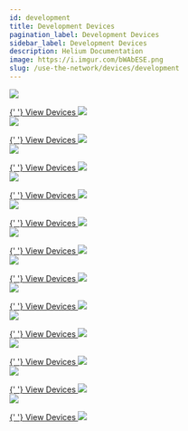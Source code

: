 ```yaml
---
id: development
title: Development Devices
pagination_label: Development Devices
sidebar_label: Development Devices
description: Helium Documentation
image: https://i.imgur.com/bWAbESE.png
slug: /use-the-network/devices/development
---
```



<div class="container" style={{ padding: 0 }}>
  <div class="row">
    <div class="col col--4" style={{ marginBottom: 100 }}>
      <a href="/use-the-network/devices/development/adafruit/adafruit-feather-m0-rfm95">
        <img
          className="manufacturericon"
          src={useBaseUrl('img/use-the-network/devices/development/adafruit/adafruit-logo.png')}
        />
      </a>
      <p></p>
      <a href="/use-the-network/devices/development/adafruit/adafruit-feather-m0-rfm95">
        {' '}
        View Devices <img className="linkarrow" src={useBaseUrl('img/icons/linkarrow.svg')} />
      </a>
    </div>
    <div class="col col--4" style={{ marginBottom: 100 }}>
      <a href="/use-the-network/devices/development/arduino/lora-vision-shield">
        <img
          className="manufacturericon"
          src={useBaseUrl('img/use-the-network/devices/development/arduino/arduino-logo.png')}
        />
      </a>
      <p></p>
      <a href="/use-the-network/devices/development/arduino/lora-vision-shield">
        {' '}
        View Devices <img className="linkarrow" src={useBaseUrl('img/icons/linkarrow.svg')} />
      </a>
    </div>
    <div class="col col--4" style={{ marginBottom: 100 }}>
      <a href="/use-the-network/devices/development/embit/emb-lr1280s">
        <img
          className="manufacturericon"
          src={useBaseUrl('img/use-the-network/devices/development/embit/embit-logo.png')}
        />
      </a>
      <p></p>
      <a href="/use-the-network/devices/development/embit/emb-lr1280s">
        {' '}
        View Devices <img className="linkarrow" src={useBaseUrl('img/icons/linkarrow.svg')} />
      </a>
    </div>
  </div>
  <div class="row">
    <div class="col col--4" style={{ marginBottom: 100 }}>
      <a href="/use-the-network/devices/development/heltec/cubecell-1-2-aa-node">
        <img
          className="manufacturericon"
          src={useBaseUrl('img/use-the-network/devices/development/heltec/heltec-logo.png')}
        />
      </a>
      <p></p>
      <a href="/use-the-network/devices/development/heltec/cubecell-1-2-aa-node">
        {' '}
        View Devices <img className="linkarrow" src={useBaseUrl('img/icons/linkarrow.svg')} />
      </a>
    </div>
    <div class="col col--4" style={{ marginBottom: 100 }}>
      <a href="/use-the-network/devices/development/mcci/catena4610">
        <img
          className="manufacturericon"
          src={useBaseUrl('img/use-the-network/devices/development/mcci/mcci-logo.png')}
        />
      </a>
      <p></p>
      <a href="/use-the-network/devices/development/mcci/catena4610">
        {' '}
        View Devices <img className="linkarrow" src={useBaseUrl('img/icons/linkarrow.svg')} />
      </a>
    </div>
    <div class="col col--4" style={{ marginBottom: 100 }}>
      <a href="/use-the-network/devices/development/midatronics/sharky-module">
        <img
          className="manufacturericon"
          src={useBaseUrl(
            'img/use-the-network/devices/development/midatronics/midatronics-logo.png',
          )}
        />
      </a>
      <p></p>
      <a href="/use-the-network/devices/development/midatronics/sharky-module">
        {' '}
        View Devices <img className="linkarrow" src={useBaseUrl('img/icons/linkarrow.svg')} />
      </a>
    </div>
  </div>
  <div class="row">
    <div class="col col--4" style={{ marginBottom: 100 }}>
      <a href="/use-the-network/devices/development/multi-tech/multi-tech-xdot">
        <img
          className="manufacturericon"
          src={useBaseUrl('img/use-the-network/devices/development/multi-tech/multi-tech-logo.png')}
        />
      </a>
      <p></p>
      <a href="/use-the-network/devices/development/multi-tech/multi-tech-xdot">
        {' '}
        View Devices <img className="linkarrow" src={useBaseUrl('img/icons/linkarrow.svg')} />
      </a>
    </div>
    <div class="col col--4" style={{ marginBottom: 100 }}>
      <a href="/use-the-network/devices/development/rakwireless/wisblock-4631">
        <img
          className="manufacturericon"
          src={useBaseUrl(
            'img/use-the-network/devices/development/rakwireless/rakwireless-logo.png',
          )}
        />
      </a>
      <p></p>
      <a href="/use-the-network/devices/development/rakwireless/wisblock-4631">
        {' '}
        View Devices <img className="linkarrow" src={useBaseUrl('img/icons/linkarrow.svg')} />
      </a>
    </div>
    <div class="col col--4" style={{ marginBottom: 100 }}>
      <a href="/use-the-network/devices/development/seeed-studio/loramodule-e5">
        <img
          className="manufacturericon"
          src={useBaseUrl(
            'img/use-the-network/devices/ready-to-use/seeed-studio/seeed-studio-logo.png',
          )}
        />
      </a>
      <p></p>
      <a href="/use-the-network/devices/development/seeed-studio/loramodule-e5">
        {' '}
        View Devices <img className="linkarrow" src={useBaseUrl('img/icons/linkarrow.svg')} />
      </a>
    </div>
  </div>
  <div class="row">
    <div class="col col--4" style={{ marginBottom: 100 }}>
      <a href="/use-the-network/devices/development/sparkfun/pro-rf">
        <img
          className="manufacturericon"
          src={useBaseUrl('img/use-the-network/devices/development/sparkfun/sparkfun-logo.png')}
        />
      </a>
      <p></p>
      <a href="/use-the-network/devices/development/sparkfun/pro-rf">
        {' '}
        View Devices <img className="linkarrow" src={useBaseUrl('img/icons/linkarrow.svg')} />
      </a>
    </div>
    <div class="col col--4" style={{ marginBottom: 100 }}>
      <a href="/use-the-network/devices/development/opensourceinitiative/paxcounter">
        <img
          className="manufacturericon"
          src={useBaseUrl(
            'img/use-the-network/devices/development/opensourceinitiative/osi_standard_logo.png',
          )}
        />
      </a>
      <p></p>
      <a href="/use-the-network/devices/development/opensourceinitiative/paxcounter">
        {' '}
        View Devices <img className="linkarrow" src={useBaseUrl('img/icons/linkarrow.svg')} />
      </a>
    </div>
    <div class="col col--4" style={{ marginBottom: 100 }}>
      <a href="/use-the-network/devices/development/stmicroelectronics/st-b-l072z-lrwan1">
        <img
          className="manufacturericon"
          src={useBaseUrl(
            'img/use-the-network/devices/development/stmicroelectronics/stmicroelectronics-logo.png',
          )}
        />
      </a>
      <p></p>
      <a href="/use-the-network/devices/development/stmicroelectronics/st-b-l072z-lrwan1">
        {' '}
        View Devices <img className="linkarrow" src={useBaseUrl('img/icons/linkarrow.svg')} />
      </a>
    </div>
  </div>
</div>
